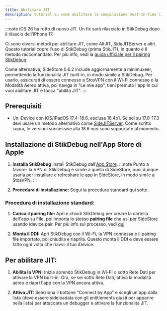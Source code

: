 ```yaml
---
title: Abilitare JIT
description: Tutorial su come abilitare la compilazione Just-In-Time (JIT) per app che la richiedono.
---
```


:::note
iOS 26 ha rotto di nuovo JIT. Un fix sarà rilasciato in StikDebug dopo il rilascio dell'iPhone 17.

Ci sono diversi metodi per abilitare JIT, come AltJIT, SideJITServer e altri. Questo tutorial copre l'uso di StikDebug (prima StikJIT), in quanto è il metodo raccomandato. Per più info, vedi la [guida ufficiale per il pairing StikDebug](https://github.com/StephenDev0/StikDebug-Guide/blob/main/pairing_file.md).

Come alternativa, SideStore 0.6.2 include aggiornamente a minimuxeer, permettendo la funzionalità JIT built-in, in modo simile a StikDebug. Per usarlo, assicurati di essere connesso a StosVPN con il Wi-Fi connesso o la Modalità Aereo attiva, poi naviga in "Le mie app", tieni premuto l'app in cui vuoi abilitare JIT e tocca "abilita JIT". 
:::

## Prerequisiti
* Un iDevice con iOS/iPadOS 17.4-18.6, esclusa 18.4b1. Se sei su 17.0-17.3 devi usare un metodo alternativo come [SideJITServer](https://github.com/nythepegasus/SideJITServer). Come scritto sopra, le versioni successive alla 18.6 non sono supportate al momento.

## Installazione di StikDebug nell'App Store di Apple

1. **Installa StikDebug**
   Install StikDebug dall'[App Store](https://apps.apple.com/us/app/stikdebug/id6744045754).
:::note Punto a favore- la VPN di StikDebug è simile a quella di SideStore, puoi dunque usarla per installare e refreshare le app in SideStore, in modo simile a StosVPN.
:::

2. **Procedura di installazione:**
   Segui la procedura standard qui sotto.

### Procedura di installazione standard:

1. **Carica il pairing file:**
   Apri e chiudi StikDebug per creare la cartella dell'app su File, poi importa lo stesso **pairing file** che usi per SideStore usando idevice pair. Per più info sul processo, vedi [qui](https://github.com/StephenDev0/StikDebug-Guide/blob/main/pairing_file.md).

2. **Monta il DDI:**
   Apri StikDebug con il Wi-Fi, la VPN connessa e il pairing file importato, poi chiudila e riaprila. Questo monta il DDI e deve essere fatto ogni volta che riavvii il tuo iDevice.

## Per abilitare JIT:

1. **Abilita la VPN:**
   Inizia aprendo StikDebug in Wi-FI o sotto Rete Dati per attivare la VPN built-in. Ora, se sei sotto Rete Dati, attiva la modalità aereo e riapri l'app con la VPN ancora attiva.
   
2. **Attiva JIT:**
   Seleziona il bottone "Connect by App" e scegli un'app dalla lista (deve essere sideloadata con gli entitlements giusti per apparire nella lista) per attaccare un debugger e attivare la funzionalità JIT.
